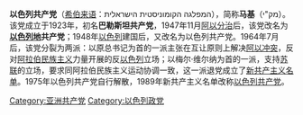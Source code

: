 {{for|现存的以色列共产党|以色列共产党}}
{{for|现存的巴勒斯坦共产党|巴勒斯坦共产党 (1991年)}}
{{共产党}}
'''以色列共产党'''（[[希伯来语|希伯来语]]：המפלגה הקומוניסטית הישראלית），简称'''马基'''（מק"י）。该党成立于1923年，初名'''巴勒斯坦共产党'''，1947年11月[[联合国大会181号决议|阿以分治]]后，该党改名为'''[[以色列地|以色列地]]共产党'''；1948年[[以色列|以色列]]建国后，又改名为以色列共产党。1964年7月后，该党分裂为两派：以原总书记{{le|米库尼|Shmuel Mikunis}}为首的一派主张在互让原则上解决[[阿以冲突|阿以冲突]]，反对[[阿拉伯民族主义|阿拉伯民族主义]]力量开展的反[[以色列|以色列]]立场；以梅尔·维尔纳为首的一派，支持[[苏联|苏联]]的立场，要求同阿拉伯民族主义运动协调一致，这一派退党成立了[[以色列共产党|新共产主义名单]]。1975年以色列共产党自行解散，1989年新共产主义名单改称[[以色列共产党|以色列共产党]]。

[[Category:亚洲共产党|Category:亚洲共产党]]
[[Category:以色列政党|Category:以色列政党]]